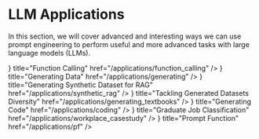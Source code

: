 # LLM Applications



In this section, we will cover advanced and interesting ways we can use prompt engineering to perform useful and more advanced tasks with large language models (LLMs).

<Cards>
  <Card
    icon={<FilesIcon />}
    title="Function Calling"
    href="/applications/function_calling"
  />
  <Card
    icon={<FilesIcon />}
    title="Generating Data"
    href="/applications/generating"
  />
  <Card
    icon={<FilesIcon />}
    title="Generating Synthetic Dataset for RAG"
    href="/applications/synthetic_rag"
  />
  <Card
    icon={<FilesIcon />}
    title="Tackling Generated Datasets Diversity"
    href="/applications/generating_textbooks"
  />
  <Card
    icon={<FilesIcon />}
    title="Generating Code"
    href="/applications/coding"
  />
   <Card
    icon={<FilesIcon />}
    title="Graduate Job Classification"
    href="/applications/workplace_casestudy"
  />
   <Card
    icon={<FilesIcon />}
    title="Prompt Function"
    href="/applications/pf"
  />
</Cards>